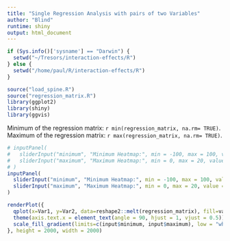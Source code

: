 ```yaml
---
title: "Single Regression Analysis with pairs of two Variables"
author: "Blind"
runtime: shiny
output: html_document
---
```

  
  <!-- Preparing Data -->
```r
if (Sys.info()['sysname'] == "Darwin") {
  setwd("~/Tresors/interaction-effects/R")
} else {
  setwd("/home/paul/R/interaction-effects/R")
}

source("load_spine.R")
source("regression_matrix.R")
library(ggplot2)
library(shiny)
library(ggvis)
```
Minimum of the regression matrix: `r min(regression_matrix, na.rm= TRUE)`.
Maximum of the regression matrix: `r max(regression_matrix, na.rm= TRUE)`.
```r

# inputPanel(
#   sliderInput("minimum", "Minimum Heatmap:", min = -100, max = 100, value = min(regression_matrix, na.rm= TRUE)),
#   sliderInput("maximum", "Maximum Heatmap:", min = 0, max = 20, value = ceiling(max(regression_matrix, na.rm= TRUE)))
# )
inputPanel(
  sliderInput("minimum", "Minimum Heatmap:", min = -100, max = 100, value = 0),
  sliderInput("maximum", "Maximum Heatmap:", min = 0, max = 20, value = 1)
)

renderPlot({
  qplot(x=Var1, y=Var2, data=reshape2::melt(regression_matrix), fill=value, geom="tile", xlab="dependent", ylab="independent") +
  theme(axis.text.x = element_text(angle = 90, hjust = 1, vjust = 0.5)) +
  scale_fill_gradient(limits=c(input$minimum, input$maximum), low = "white", high = "steelblue")
}, height = 2000, width = 2000)

```
